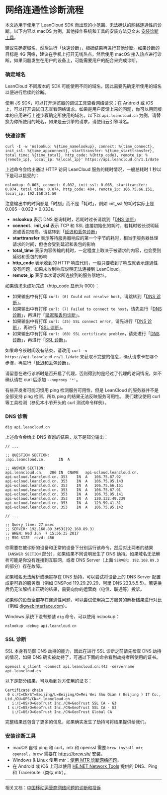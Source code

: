 
# 网络连通性诊断流程

本文适用于使用了 LeanCloud SDK 而出现的小范围、无法确认的网络连通性的诊断。以下内容以 macOS 为例，其他操作系统和工具的安装方法见文末 [安装诊断工具](#安装诊断工具)。

建议先确定域名，然后进行「快速诊断」，根据结果再进行其他诊断。如果诊断的目标是 4G 网络，建议在手机上打开无线热点，然后使用 macOS 接入热点进行诊断。如果问题发生在用户的设备上，可能需要用户的配合来完成诊断。

### 确定域名

LeanCloud 不同版本的 SDK 可能使用不同的域名，因此需要先确定所使用的域名以便进行后续的诊断。

使用 JS SDK，可以打开浏览器的调试工具查看网络请求；在 Android 或 iOS 上，可以打开调试日志查看网络请求。如果是用户反馈上来的问题，你可以用同版本的应用进行上述步骤确定所使用的域名。以下以 `api.leancloud.cn` 为例，请替换为你所使用的域名，如果是云引擎的请求，请使用云引擎域名。

### 快速诊断

```
curl -I -w 'nslookup: %{time_namelookup}, connect: %{time_connect}, init_ssl: %{time_appconnect}, starttransfer: %{time_starttransfer}, total_time: %{time_total}, http_code: %{http_code}, remote_ip: %{remote_ip}, local_ip: %{local_ip}' https://api.leancloud.cn/1.1/date
```

上述命令会给出通过 HTTP 访问 LeanCloud 服务的耗时情况，一般总耗时 1 秒以下是可以接受的：

```
nslookup: 0.005, connect: 0.032, init_ssl: 0.065, starttransfer: 0.074, total_time: 0.074, http_code: 404, remote_ip: 106.75.66.151, local_ip: 192.168.81.50
```

注意输出中的时间都是「时刻」而不是「耗时」，例如 init_ssl 的耗时实际上是 0.065 - 0.032 = 0.033s.

- **nslookup** 表示 DNS 查询耗时，若耗时过长请跳到「[DNS 诊断](#DNS_诊断)」
- **connect**、**init_ssl** 表示 TCP 和 SSL 连接初始化的耗时，若耗时较长说明延迟或丢包较高，请跳转到「[延迟和丢包诊断](#延迟和丢包诊断)」
- **starttransfer** 表示等待服务器响应的第一个字节的耗时，相当于服务器处理请求的时间，但也会受到延迟和丢包的影响
- **total_time** 表示内容传输的耗时，一定程度上取决于被请求的内容，也会受到延迟和丢包的影响
- **http_code** 表示收到的 HTTP 响应代码，一般只要收到了响应就表示连通性没有问题，如果未收到响应说明无法连接到 LeanCloud。
- **remote_ip** 表示本次请求所连接到的服务器地址。

如果请求未成功完成（http_code 显示为 000）：

- 如果输出中有打印 `curl: (6) Could not resolve host`，请跳转到「[DNS 诊断](#DNS_诊断)」。
- 如果输出中有打印 `curl: (7) Failed to connect to host`，请先进行「[DNS 诊断](#DNS_诊断)」，再进行「[延迟和丢包诊断](#延迟和丢包诊断)」。
- 如果输出中有打印 `curl: (35) SSL connect error`，请先进行「[DNS 诊断](#DNS_诊断)」，再进行「[SSL 诊断](#SSL_诊断)」。
- 如果输出中有打印 `curl: (60) SSL certificate problem`，请先进行「[DNS 诊断](#DNS_诊断)」，再进行「[SSL 诊断](#SSL_诊断)」。

如果命令长时间没有结束，请改用 `curl -v https://api.leancloud.cn/1.1/date` 来获取不完整的信息，确认请求卡在哪个步骤，再进行「[延迟和丢包诊断](#延迟和丢包诊断)」。

请留意在进行诊断时是否开启了代理，否则得到的是经过了代理的访问情况，如不确认请在 curl 后添加 `--noproxy '*'`。

有些开发者可能习惯用 ping 检测服务可用性，但是 LeanCloud 的服务器并不是全部支持 ping 检测，所以 ping 的结果无法反映服务可用性。
我们建议使用 curl 等工具检测（参见本小节开头的 curl 测试命令样例）。

### DNS 诊断

```
dig api.leancloud.cn
```

上述命令会给出 DNS 查询的结果，以下是部分输出：

```
// ...

;; QUESTION SECTION:
;api.leancloud.cn.      IN  A

;; ANSWER SECTION:
api.leancloud.cn.   286 IN  CNAME   api-ucloud.leancloud.cn.
api-ucloud.leancloud.cn. 353    IN  A   106.75.87.92
api-ucloud.leancloud.cn. 353    IN  A   106.75.95.143
api-ucloud.leancloud.cn. 353    IN  A   106.75.66.151
api-ucloud.leancloud.cn. 353    IN  A   106.75.87.91
api-ucloud.leancloud.cn. 353    IN  A   106.75.95.141
api-ucloud.leancloud.cn. 353    IN  A   120.132.49.239
api-ucloud.leancloud.cn. 353    IN  A   123.59.41.31
api-ucloud.leancloud.cn. 353    IN  A   106.75.95.142

// ...

;; Query time: 27 msec
;; SERVER: 192.168.89.3#53(192.168.89.3)
;; WHEN: Wed Jun  7 15:56:35 2017
;; MSG SIZE  rcvd: 456
```

你需要在被诊断的设备和正常的设备下分别运行该命令，然后对比两者的结果（`ANSWER SECTION` 部分），如果结果不同说明发生了 DNS 劫持。如果域名无法解析可能是你没有连接到互联网，或者 DNS Server（上面 `SERVER: 192.168.89.3` 的部分）存在故障。

如果域名无法解析或确实存在 DNS 劫持，可以尝试将设备上的 DNS Server 配置成更可靠的服务商（例如 DNSPod 119.29.29.29、阿里 DNS 223.5.5.5）。若更换后仍无法解析出正确的结果，需要向你的运营商（电信、联通等）投诉。

如果你的设备全部存在连通性问题，可以尝试使用第三方服务的解析结果进行对比（例如 [digwebinterface.com](https://www.digwebinterface.com/?hostnames=api.leancloud.cn&type=&ns=resolver&useresolver=8.8.4.4)）。

Windows 系统下没有预装 `dig` 命令，可以使用 nslookup：

```
nslookup -debug api.leancloud.cn 
```

### SSL 诊断

SSL 本身有防御 DNS 劫持的能力，因此在进行 SSL 诊断之前请先检查 DNS 劫持的情况，如果 DNS 确实被劫持了，可通过下面的命令看到劫持者所使用的证书。

```
openssl s_client -connect api.leancloud.cn:443 -servername api.leancloud.cn
```

以下是部分结果，可以看到对方使用的证书：

```
Certificate chain
 0 s:/C=CN/ST=Beijing/L=Beijing/O=Mei Wei Shu Qian ( Beijing ) IT Co., Ltd./OU=OPS/CN=*.leancloud.cn
   i:/C=US/O=GeoTrust Inc./CN=GeoTrust SSL CA - G3
 1 s:/C=US/O=GeoTrust Inc./CN=GeoTrust SSL CA - G3
   i:/C=US/O=GeoTrust Inc./CN=GeoTrust Global CA
```

完整结果还包含了更多的信息，如果确实发生了劫持可将结果提供给我们。

### 安装诊断工具

- macOS 自带 ping 和 curl，mtr 和 openssl 需要 `brew install mtr openssl`，brew 需要在 <https://brew.sh/> 安装。
- Windows & Linux 使用 mtr：[使用 MTR 诊断网络问题](https://meiriyitie.com/2015/05/26/diagnosing-network-issues-with-mtr)。
- 在 Android 或 iOS 上可以使用 [HE.NET Network Tools](http://networktools.he.net/) 提供的 DNS、Ping 和 Traceroute（类似 mtr）。

----------
相关文档：[中国移动运营商网络问题的诊断和投诉](https://leancloudblog.com/zhong-guo-yi-dong-yun-ying-shang-wang-luo-wen-ti-de-zhen-duan-he-tou-su/)
